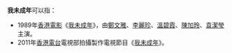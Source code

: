 '''我未成年'''可以指：
*1989年[[香港電影|香港電影]]《[[我未成年_(電影)|我未成年]]》，由[[鄭文雅|鄭文雅]]、[[李麗珍|李麗珍]]、[[溫碧霞|溫碧霞]]、[[陳加玲|陳加玲]]、[[袁潔瑩|袁潔瑩]]主演。
*2011年[[香港電台|香港電台]]電視部拍攝製作電視節目《[[我未成年_(電視節目)|我未成年]]》。
{{disambig|cat=四字作品消歧义}}